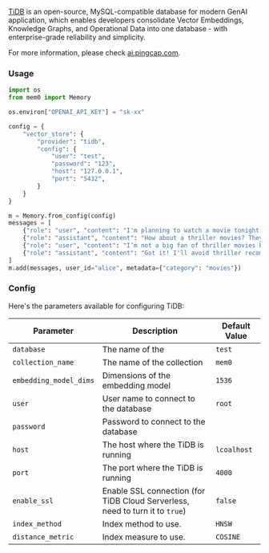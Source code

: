 [TiDB](https://github.com/pingcap/tidb) is an open-source, MySQL-compatible database for modern GenAI application, which enables developers consolidate Vector Embeddings, Knowledge Graphs, and Operational Data into one database - with enterprise-grade reliability and simplicity.

For more information, please check [ai.pingcap.com](https://ai.pingcap.com/).

### Usage

```python
import os
from mem0 import Memory

os.environ["OPENAI_API_KEY"] = "sk-xx"

config = {
    "vector_store": {
        "provider": "tidb",
        "config": {
            "user": "test",
            "password": "123",
            "host": "127.0.0.1",
            "port": "5432",
        }
    }
}

m = Memory.from_config(config)
messages = [
    {"role": "user", "content": "I'm planning to watch a movie tonight. Any recommendations?"},
    {"role": "assistant", "content": "How about a thriller movies? They can be quite engaging."},
    {"role": "user", "content": "I’m not a big fan of thriller movies but I love sci-fi movies."},
    {"role": "assistant", "content": "Got it! I'll avoid thriller recommendations and suggest sci-fi movies in the future."}
]
m.add(messages, user_id="alice", metadata={"category": "movies"})
```

### Config

Here's the parameters available for configuring TiDB:

| Parameter | Description | Default Value |
| --- | --- | --- |
| `database` | The name of the  | `test` |
| `collection_name` | The name of the collection | `mem0` |
| `embedding_model_dims` | Dimensions of the embedding model | `1536` |
| `user` | User name to connect to the database | `root` |
| `password` | Password to connect to the database | |
| `host` | The host where the TiDB is running | `lcoalhost` |
| `port` | The port where the TiDB is running | `4000` |
| `enable_ssl` | Enable SSL connection (for TiDB Cloud Serverless, need to turn it to `true`) | `false` |
| `index_method` | Index method to use. | `HNSW` |
| `distance_metric` | Index measure to use. | `COSINE` |
